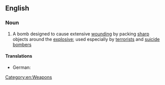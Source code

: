 ==English==
{{wikipedia}}

===Noun===
{{en-noun|sg=[[nail]] [[bomb]]}}

# A bomb designed to cause extensive [[wounding]] by packing [[sharp]] objects around the [[explosive]]; used especially by [[terrorist]]s and [[suicide bomber]]s

====Translations====
{{trans-top|bomb with sharp objects around the explosive}}
* German: {{t-|de|Nagelbombe|f}}
{{trans-mid}}
{{trans-bottom}}

[[Category:en:Weapons]]